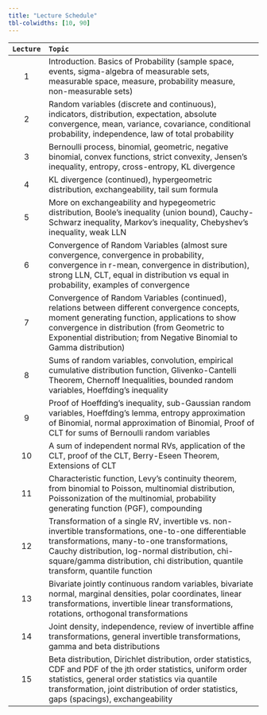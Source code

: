 ```yaml
---
title: "Lecture Schedule"
tbl-colwidths: [10, 90]
---
```


|`Lecture`| `Topic` |
|:---------:|:------------------------------------------------------------------------------|
| 1 | Introduction.  Basics of Probability (sample space, events, sigma-algebra of measurable sets, measurable space, measure, probability measure, non-measurable sets) |
| 2 | Random variables (discrete and continuous), indicators, distribution, expectation, absolute convergence, mean, variance, covariance, conditional probability, independence, law of total probability |
| 3 | Bernoulli process, binomial, geometric, negative binomial, convex functions, strict convexity, Jensen's inequality, entropy, cross-entropy, KL divergence |
| 4 | KL divergence (continued), hypergeometric distribution, exchangeability, tail sum formula |
| 5 | More on exchangeability and hypegeometric distribution, Boole's inequality (union bound), Cauchy-Schwarz inequality, Markov's inequality, Chebyshev's inequality, weak LLN |
| 6 | Convergence of Random Variables (almost sure convergence, convergence in probability, convergence in r-mean, convergence in distribution), strong LLN, CLT, equal in distribution vs equal in probability, examples of convergence |
| 7 | Convergence of Random Variables (continued), relations between different convergence concepts, moment generating function, applications to show convergence in distribution  (from Geometric to Exponential distribution; from Negative Binomial to Gamma distribution) |
| 8 | Sums of random variables, convolution, empirical cumulative distribution function, Glivenko-Cantelli Theorem, Chernoff Inequalities, bounded random variables, Hoeffding's inequality |
| 9 | Proof of Hoeffding's inequality, sub-Gaussian random variables, Hoeffding's lemma, entropy approximation of Binomial, normal approximation of Binomial, Proof of CLT for sums of Bernoulli random variables |
| 10 | A sum of independent normal RVs, application of the CLT, proof of the CLT, Berry-Eseen Theorem, Extensions of CLT |
| 11 | Characteristic function, Levy's continuity theorem, from binomial to Poisson, multinomial distribution, Poissonization of the multinomial, probability generating function (PGF), compounding |
| 12 | Transformation of a single RV, invertible vs. non-invertible transformations, one-to-one differentiable transformations, many-to-one transformations, Cauchy distribution, log-normal distribution, chi-square/gamma distribution, chi distribution, quantile transform, quantile function | 
| 13 | Bivariate jointly continuous random variables, bivariate normal, marginal densities, polar coordinates, linear transformations, invertible linear transformations, rotations, orthogonal transformations | 
| 14 | Joint density, independence, review of invertible affine transformations, general invertible transformations, gamma and beta distributions |
| 15 | Beta distribution, Dirichlet distribution, order statistics, CDF and PDF of the jth order statistics, uniform order statistics, general order statistics via quantile transformation, joint distribution of order statistics, gaps (spacings), exchangeability |
